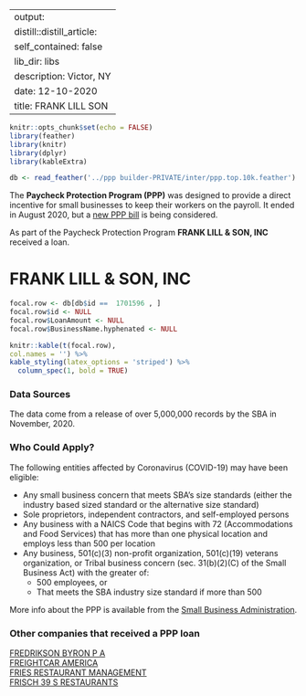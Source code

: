 
---
output:
  distill::distill_article:
    self_contained: false
    lib_dir: libs
description: Victor, NY 
date: 12-10-2020
title: FRANK LILL SON 
---




```r
knitr::opts_chunk$set(echo = FALSE)
library(feather)
library(knitr)
library(dplyr)
library(kableExtra)

db <- read_feather('../ppp builder-PRIVATE/inter/ppp.top.10k.feather')

```



The **Paycheck Protection Program (PPP)** was designed to provide a direct incentive for small businesses to keep their workers on the payroll. It ended in August 2020, but a [new PPP bill](https://thehill.com/policy/finance/529092-bipartisan-support-for-new-ppp-loans-gains-momentum-in-congress) is being considered.

As part of the Paycheck Protection Program **FRANK LILL & SON, INC** received a loan.


# FRANK LILL & SON, INC 

```r
focal.row <- db[db$id ==  1701596 , ]
focal.row$id <- NULL
focal.row$LoanAmount <- NULL
focal.row$BusinessName.hyphenated <- NULL

knitr::kable(t(focal.row), 
col.names = '') %>%
kable_styling(latex_options = 'striped') %>%
  column_spec(1, bold = TRUE)


```

### Data Sources

The data come from a release of over 5,000,000 records by the SBA in November, 2020.


### Who Could Apply?

The following entities affected by Coronavirus (COVID-19) may have been eligible:

+ Any small business concern that meets SBA’s size standards (either the industry based sized standard or the alternative size standard)
+ Sole proprietors, independent contractors, and self-employed persons
+ Any business with a NAICS Code that begins with 72 (Accommodations and Food Services) that has more than one physical location and employs less than 500 per location
+ Any business, 501(c)(3) non-profit organization, 501(c)(19) veterans organization, or Tribal business concern (sec. 31(b)(2)(C) of the Small Business Act) with the greater of:
  + 500 employees, or 
  + That meets the SBA industry size standard if more than 500


More info about the PPP is available from the [Small Business Administration](https://www.sba.gov/funding-programs/loans/coronavirus-relief-options/paycheck-protection-program).

 
### Other companies that received a PPP loan 
   
 [FREDRIKSON BYRON P A](/Paycheck-Protection-Program/1710479-FREDRIKSON-BYRON-P-A) <br> [FREIGHTCAR AMERICA](/Paycheck-Protection-Program/1714377-FREIGHTCAR-AMERICA) <br> [FRIES RESTAURANT MANAGEMENT](/Paycheck-Protection-Program/1720606-FRIES-RESTAURANT-MANAGEMENT) <br> [FRISCH 39 S RESTAURANTS](/Paycheck-Protection-Program/1721014-FRISCH-39-S-RESTAURANTS) <br>